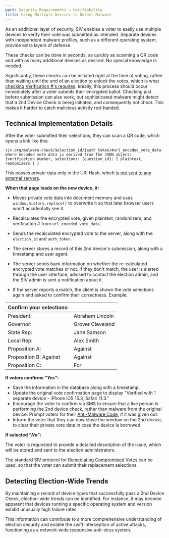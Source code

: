 ```yaml
---
part: Security Requirements → Verifiability
title: Using Multiple Devices to Detect Malware
---
```


As an additional layer of security, SIV enables a voter to easily use multiple devices to verify their vote was submitted as intended. Separate devices with independent malware profiles, such as a different operating system, provide extra layers of defense.

These checks can be done in seconds, as quickly as scanning a QR code and with as many additional devices as desired. No special knowledge is needed.

Significantly, these checks can be initiated right at the time of voting, rather than waiting until the end of an election to unlock the votes, which is what [checking Verification #'s requires](/verifiability/personal-vote). Ideally, this process should occur immediately after a voter submits their encrypted ballot. Checking just before submission can also work, but sophisticated malware might detect that a 2nd Device Check is being initiated, and consequently not cheat. This makes it harder to catch malicious activity red-handed.

## Technical Implementation Details

After the voter submitted their selections, they can scan a QR code, which opens a link like this:

```
siv.org/malware-check/$election_id/$auth_token/#url_encoded_vote_data
where encoded vote data is derived from the JSON object:
{verification number, selections: [question_id]: { plaintext, randomizers } }
```

This passes private data only in the URI Hash, which [is not sent to any external servers](https://stackoverflow.com/questions/3664257/why-is-the-hash-part-of-the-url-not-available-on-the-server-side).

**When that page loads on the new device, it:**

- Moves private vote data into document memory and uses `window.history.replace()` to overwrite it so that later browser users won't accidentally see it.

- Recalculates the encrypted vote, given plaintext, randomizers, and verification # from `url_encoded_vote_data`.

- Sends the recalculated encrypted vote to the server, along with the `election_id` and `auth_token`.

- The server stores a record of this 2nd device's submission, along with a timestamp and user agent.

- The server sends back information on whether the re-calculated encrypted vote matches or not. If they don't match, the user is alerted through the user interface, advised to contact the election admin, and the SIV admin is sent a notification about it.

- If the server reports a match, the client is shown the vote selections again and asked to confirm their correctness. Example:

| Confirm your selections: |                  |
| ------------------------ | ---------------- |
| President:               | Abraham Lincoln  |
| Governor:                | Grover Cleveland |
| State Rep:               | Jane Samson      |
| Local Rep:               | Alex Smith       |
| Proposition A:           | Against          |
| Proposition B: Against   | Against          |
| Proposition C:           | For              |

**If voters confirms _"Yes"_:**

- Save the information in the database along with a timestamp.
- Update the original vote confirmation page to display "Verified with 1 separate device - iPhone iOS 15.3, Safari 11.3."
- Encourage the voter to confirm via SMS to ensure that a live person is performing the 2nd device check, rather than malware from the original device. Prompt voters for their [Anti-Malware Code](/verifiability/proving-confirmation), if it was given out.
- Inform the voter that they can now close the window on the 2nd device, to clear their private vote data in case the device is borrowed.

**If selected _"No”_:**

The voter is requested to provide a detailed description of the issue, which will be stored and sent to the election administrators.

The standard SIV protocol for [Remediating Compromised Votes](/verifiability/remediating-compromised-votes) can be used, so that the voter can submit their replacement selections.

## Detecting Election-Wide Trends

By maintaining a record of device types that successfully pass a 2nd Device Check, election-wide trends can be identified. For instance, it may become apparent that devices running a specific operating system and version exhibit unusually high failure rates.

This information can contribute to a more comprehensive understanding of election security and enable the swift interception of active attacks, functioning as a network-wide responsive anti-virus system.
